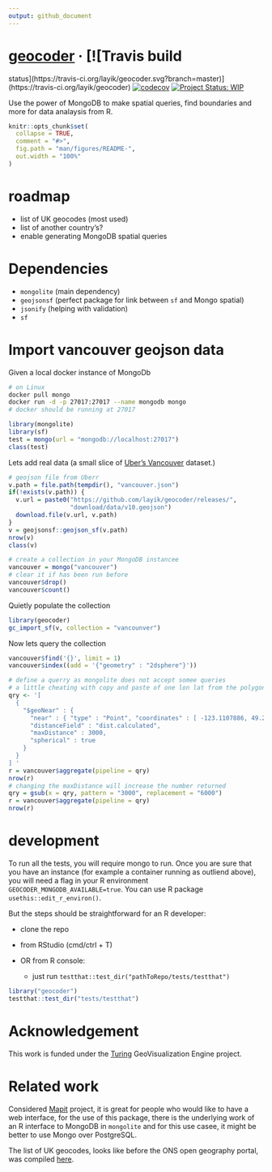 ```yaml
---
output: github_document
---
```


<!-- README.md is generated from README.Rmd. Please edit that file -->
<!-- badges: start -->

# [geocoder](https://layik.github.io/geocoder/) &middot; [![Travis build
status](https://travis-ci.org/layik/geocoder.svg?branch=master)](https://travis-ci.org/layik/geocoder) [![codecov](https://codecov.io/gh/layik/geocoder/branch/master/graph/badge.svg)](https://codecov.io/gh/layik/geocoder) [![Project Status: WIP](https://www.repostatus.org/badges/latest/wip.svg)](https://www.repostatus.org/#wip)

Use the power of MongoDB to make spatial queries, find boundaries and more for data analaysis from R.


```r
knitr::opts_chunk$set(
  collapse = TRUE,
  comment = "#>",
  fig.path = "man/figures/README-",
  out.width = "100%"
)
```
# roadmap
 * list of UK geocodes (most used)
 * list of another country's?
 * enable generating MongoDB spatial queries

# Dependencies
* `mongolite` (main dependency)
* `geojsonsf` (perfect package for link between `sf` and Mongo spatial)
* `jsonify` (helping with validation)
* `sf`

# Import vancouver geojson data
Given a local docker instance of MongoDb

```bash
# on Linux
docker pull mongo
docker run -d -p 27017:27017 --name mongodb mongo
# docker should be running at 27017
```

```r
library(mongolite)
library(sf)
test = mongo(url = "mongodb://localhost:27017")
class(test)
```

Lets add real data (a small slice of [Uber's Vancouver](https://github.com/uber-common/deck.gl-data/raw/master/examples/geojson/vancouver-blocks.json) dataset.)
```r
# geojson file from Uberr
v.path = file.path(tempdir(), "vancouver.json")
if(!exists(v.path)) {
  v.url = paste0("https://github.com/layik/geocoder/releases/",
                 "download/data/v10.geojson")
  download.file(v.url, v.path)
}
v = geojsonsf::geojson_sf(v.path)
nrow(v)
class(v)

# create a collection in your MongoDB instancee
vancouver = mongo("vancouver")
# clear it if has been run before
vancouver$drop()
vancouver$count()
```

Quietly populate the collection

```r
library(geocoder)
gc_import_sf(v, collection = "vancounver")
```

Now lets query the collection
```r
vancouver$find('{}', limit = 1)
vancouver$index((add = '{"geometry" : "2dsphere"}'))

# define a querry as mongolite does not accept somee queries
# a little cheating with copy and paste of one lon lat from the polygons in the data
qry <- '[
  {
    "$geoNear" : { 
      "near" : { "type" : "Point", "coordinates" : [ -123.1107886, 49.2718859 ] },
      "distanceField" : "dist.calculated",
      "maxDistance" : 3000,
      "spherical" : true
    }
  }
] '
r = vancouver$aggregate(pipeline = qry)
nrow(r)
# changing the maxDistance will increase the number returned
qry = gsub(x = qry, pattern = "3000", replacement = "6000")
r = vancouver$aggregate(pipeline = qry)
nrow(r)
```

# development
To run all the tests, you will require mongo to run. Once you are sure that you have an instance (for example a container running as outliend above), you will need a flag in your R environment `GEOCODER_MONGODB_AVAILABLE=true`. You can use R package `usethis::edit_r_environ()`. 

But the steps should be straightforward for an R developer:

* clone the repo

* from RStudio (cmd/ctrl + T)

* OR from R console:
  + just run `testthat::test_dir("pathToRepo/tests/testthat")`

```r
library("geocoder")
testthat::test_dir("tests/testthat")
```

# Acknowledgement
This work is funded under the [Turing](https://www.turing.ac.uk/research/research-projects/turing-geovisualization-engine) GeoVisualization Engine project.

# Related work
Considered [Mapit](https://github.com/mysociety/mapit) project, it is great for people who would like to have a web interface, for the use of this package, there is the underlying work of an R interface to MongoDB in `mongolite` and for this use casee, it might be better to use Mongo over PostgreSQL. 

The list of UK geocodes, looks like before the ONS open geography portal, was compiled [here](https://github.com/martinjc/UK-GeoJSON).

